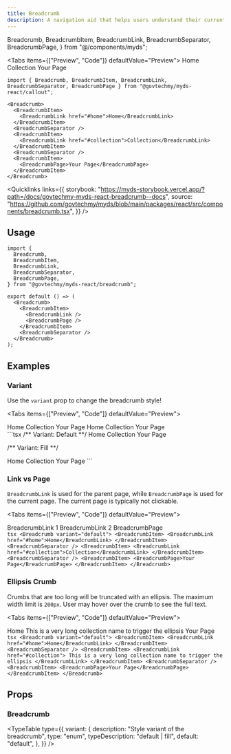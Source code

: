 ```yaml
---
title: Breadcrumb
description: A navigation aid that helps users understand their current location within a website or application and allows them to easily navigate back to previous levels.
---
```


  Breadcrumb,
  BreadcrumbItem,
  BreadcrumbLink,
  BreadcrumbSeparator,
  BreadcrumbPage,
} from "@/components/myds";

<Tabs items={["Preview", "Code"]} defaultValue="Preview">
  <Tab value="Preview" className="not-prose">
  <Breadcrumb>
    <BreadcrumbItem>
      <BreadcrumbLink href="#home">Home</BreadcrumbLink>
    </BreadcrumbItem>
    <BreadcrumbSeparator />
    <BreadcrumbItem>
      <BreadcrumbLink href="#collection">Collection</BreadcrumbLink>
    </BreadcrumbItem>
    <BreadcrumbSeparator />
    <BreadcrumbItem>
      <BreadcrumbPage>Your Page</BreadcrumbPage>
    </BreadcrumbItem>
  </Breadcrumb>
  </Tab>
  <Tab value="Code">
  ```tsx 
import { Breadcrumb, BreadcrumbItem, BreadcrumbLink, BreadcrumbSeparator, BreadcrumbPage } from "@govtechmy/myds-react/callout";

<Breadcrumb>
    <BreadcrumbItem>
      <BreadcrumbLink href="#home">Home</BreadcrumbLink>
    </BreadcrumbItem>
    <BreadcrumbSeparator />
    <BreadcrumbItem>
      <BreadcrumbLink href="#collection">Collection</BreadcrumbLink>
    </BreadcrumbItem>
    <BreadcrumbSeparator />
    <BreadcrumbItem>
      <BreadcrumbPage>Your Page</BreadcrumbPage>
    </BreadcrumbItem>
</Breadcrumb>
```
  </Tab>
</Tabs>

<Quicklinks
  links={{
    storybook:
      "https://myds-storybook.vercel.app/?path=/docs/govtechmy-myds-react-breadcrumb--docs",
    source:
      "https://github.com/govtechmy/myds/blob/main/packages/react/src/components/breadcrumb.tsx",
  }}
/>

## Usage

```tsx copy
import {
  Breadcrumb,
  BreadcrumbItem,
  BreadcrumbLink,
  BreadcrumbSeparator,
  BreadcrumbPage,
} from "@govtechmy/myds-react/breadcrumb";
```

```tsx copy
export default () => (
  <Breadcrumb>
    <BreadcrumbItem>
      <BreadcrumbLink />
      <BreadcrumbPage />
    </BreadcrumbItem>
    <BreadcrumbSeparator />
  </Breadcrumb>
);
```

## Examples

### Variant

Use the `variant` prop to change the breadcrumb style!

<Tabs items={["Preview", "Code"]} defaultValue="Preview">
  <Tab value="Preview">
  <div className="space-y-2 not-prose">
   <Breadcrumb variant="default">
    <BreadcrumbItem>
      <BreadcrumbLink href="#home">Home</BreadcrumbLink>
    </BreadcrumbItem>
    <BreadcrumbSeparator />
    <BreadcrumbItem>
      <BreadcrumbLink href="#collection">Collection</BreadcrumbLink>
    </BreadcrumbItem>
    <BreadcrumbSeparator />
    <BreadcrumbItem>
      <BreadcrumbPage>Your Page</BreadcrumbPage>
    </BreadcrumbItem>
  </Breadcrumb>

  <Breadcrumb variant="fill">
    <BreadcrumbItem>
      <BreadcrumbLink href="#home">Home</BreadcrumbLink>
    </BreadcrumbItem>
    <BreadcrumbSeparator />
    <BreadcrumbItem>
      <BreadcrumbLink href="#collection">Collection</BreadcrumbLink>
    </BreadcrumbItem>
    <BreadcrumbSeparator />
    <BreadcrumbItem>
      <BreadcrumbPage>Your Page</BreadcrumbPage>
    </BreadcrumbItem>
  </Breadcrumb>
  </div>
  </Tab>
  <Tab value="Code">
```tsx 
/** Variant: Default **/

<Breadcrumb variant="default">
  <BreadcrumbItem>
    <BreadcrumbLink href="#home">Home</BreadcrumbLink>
  </BreadcrumbItem>
  <BreadcrumbSeparator />
  <BreadcrumbItem>
    <BreadcrumbLink href="#collection">Collection</BreadcrumbLink>
  </BreadcrumbItem>
  <BreadcrumbSeparator />
  <BreadcrumbItem>
    <BreadcrumbPage>Your Page</BreadcrumbPage>
  </BreadcrumbItem>
</Breadcrumb>

/** Variant: Fill **/

<Breadcrumb variant="fill">
  <BreadcrumbItem>
    <BreadcrumbLink href="#home">Home</BreadcrumbLink>
  </BreadcrumbItem>
  <BreadcrumbSeparator />
  <BreadcrumbItem>
    <BreadcrumbLink href="#collection">Collection</BreadcrumbLink>
  </BreadcrumbItem>
  <BreadcrumbSeparator />
  <BreadcrumbItem>
    <BreadcrumbPage>Your Page</BreadcrumbPage>
  </BreadcrumbItem>
</Breadcrumb>
```
  </Tab>
</Tabs>

### Link vs Page

`BreadcrumbLink` is used for the parent page, while `BreadcrumbPage` is used for the current page. The current page is typically not clickable.

<Tabs items={["Preview", "Code"]} defaultValue="Preview">
  <Tab value="Preview">
    <div className="not-prose space-y-2">
      <Breadcrumb variant="default">
        <BreadcrumbItem>
          <BreadcrumbLink href="#home">BreadcrumbLink 1</BreadcrumbLink>
        </BreadcrumbItem>
        <BreadcrumbSeparator />
        <BreadcrumbItem>
          <BreadcrumbLink href="#collection">BreadcrumbLink 2</BreadcrumbLink>
        </BreadcrumbItem>
        <BreadcrumbSeparator />
        <BreadcrumbItem>
          <BreadcrumbPage>BreadcrumbPage</BreadcrumbPage>
        </BreadcrumbItem>
      </Breadcrumb>
    </div>
  </Tab>
  <Tab value="Code">
    ```tsx
    <Breadcrumb variant="default">
      <BreadcrumbItem>
        <BreadcrumbLink href="#home">Home</BreadcrumbLink>
      </BreadcrumbItem>
      <BreadcrumbSeparator />
      <BreadcrumbItem>
        <BreadcrumbLink href="#collection">Collection</BreadcrumbLink>
      </BreadcrumbItem>
      <BreadcrumbSeparator />
      <BreadcrumbItem>
        <BreadcrumbPage>Your Page</BreadcrumbPage>
      </BreadcrumbItem>
    </Breadcrumb>
    ```
  </Tab>
</Tabs>

### Ellipsis Crumb

Crumbs that are too long will be truncated with an ellipsis. The maximum width limit is `200px`. User may hover over the crumb to see the full text.

<Tabs items={["Preview", "Code"]} defaultValue="Preview">
  <Tab value="Preview">
    <div className="not-prose space-y-2">
      <Breadcrumb variant="default">
        <BreadcrumbItem>
          <BreadcrumbLink href="#home">Home</BreadcrumbLink>
        </BreadcrumbItem>
        <BreadcrumbSeparator />
        <BreadcrumbItem>
          <BreadcrumbLink href="#collection">
            This is a very long collection name to trigger the ellipsis
          </BreadcrumbLink>
        </BreadcrumbItem>
        <BreadcrumbSeparator />
        <BreadcrumbItem>
          <BreadcrumbPage>Your Page</BreadcrumbPage>
        </BreadcrumbItem>
      </Breadcrumb>
    </div>
  </Tab>
  <Tab value="Code">
    ```tsx
    <Breadcrumb variant="default">
      <BreadcrumbItem>
        <BreadcrumbLink href="#home">Home</BreadcrumbLink>
      </BreadcrumbItem>
      <BreadcrumbSeparator />
      <BreadcrumbItem>
        <BreadcrumbLink href="#collection">
          This is a very long collection name to trigger the ellipsis
        </BreadcrumbLink>
      </BreadcrumbItem>
      <BreadcrumbSeparator />
      <BreadcrumbItem>
        <BreadcrumbPage>Your Page</BreadcrumbPage>
      </BreadcrumbItem>
    </Breadcrumb>
    ```
  </Tab>
</Tabs>

## Props

### Breadcrumb

<TypeTable
  type={{
    variant: {
      description: "Style variant of the breadcrumb",
      type: "enum",
      typeDescription: "default | fill",
      default: "default",
    },
  }}
/>
